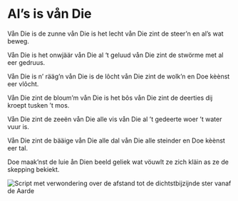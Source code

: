 
# Al’s is vån Die

<PoemAudio src={fragment} performer={readers.ineke} />

<PoemText>

Vån Die is de zunne
vån Die is het lecht
vån Die zint de steer’n
en al’s wat beweg.

Vån Die is het onwjäär
vån Die al ‘t geluud
vån Die zint de stwörme
met al eer gedruus.

Vån Die is n’ rääg’n
vån Die is de lôcht
vån Die zint de wolk’n
en Doe kèènst eer vlôcht.

Vån Die zint de bloum’m
vån Die is het bôs
vån Die zint de deerties
dij kroept tusken ’t mos.

Vån Die zint de zeeën
vån Die alle vis
vån Die al ’t gedeerte
woer ’t water vuur is.

Vån Die zint de bääige
vån Die alle dal
vån Die alle steinder
en Doe kèènst eer tal.

Doe maak’nst de luie
ån Dien beeld geliek
wat vöuwlt ze zich kläin as
ze de skepping bekiekt.

</PoemText>

<Image
  src={script}
  alt="Script met verwondering over de afstand tot de dichtstbijzijnde ster vanaf de Aarde"
/>
